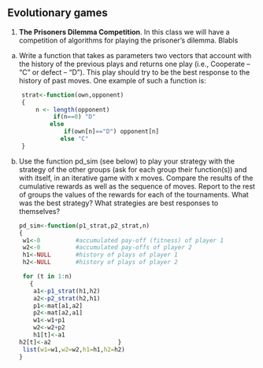 ## Evolutionary games

1.  **The Prisoners Dilemma Competition**. In this class we will have a competition of algorithms for playing the prisoner’s dilemma. Blabls

<!-- -->

a)  Write a function that takes as parameters two vectors that account with the history of the previous plays and returns one play (i.e., Cooperate – “C” or defect – “D”). This play should try to be the best response to the history of past moves. One example of such a function is:

``` r
    strat<-function(own,opponent)
    {
        n <- length(opponent)
             if(n==0) "D"
            else
                if(own[n]=="D") opponent[n]
               else "C"
    }
```

b)  Use the function pd_sim (see below) to play your strategy with the strategy of the other groups (ask for each group their function(s)) and with itself, in an iterative game with x moves. Compare the results of the cumulative rewards as well as the sequence of moves. Report to the rest of groups the values of the rewards for each of the tournaments. What was the best strategy? What strategies are best responses to themselves?

    ```r
    pd_sim<-function(p1_strat,p2_strat,n)
    {
     w1<-0          #accumulated pay-off (fitness) of player 1
     w2<-0          #accumulated pay-offs of player 2
     h1<-NULL       #history of plays of player 1
     h2<-NULL       #history of plays of player 2
     
     for (t in 1:n)            
       {
       	a1<-p1_strat(h1,h2) 
    	a2<-p2_strat(h2,h1) 
    	p1<-mat[a1,a2] 
    	p2<-mat[a2,a1]         
       	w1<-w1+p1              
       	w2<-w2+p2             
       	h1[t]<-a1                 	
    h2[t]<-a2                 	}	
     list(w1=w1,w2=w2,h1=h1,h2=h2)
    }
    ```

